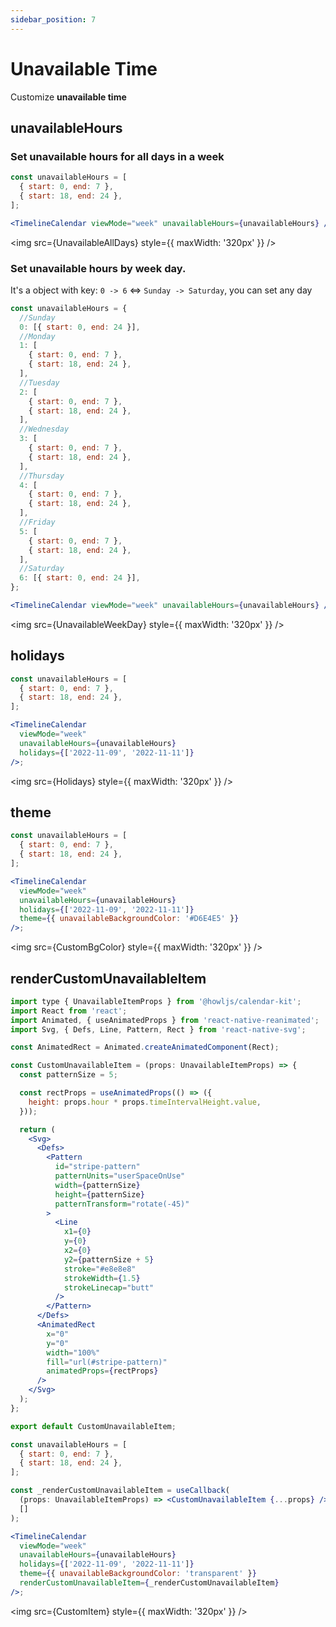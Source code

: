 ```yaml
---
sidebar_position: 7
---
```



# Unavailable Time

Customize **unavailable time**

## unavailableHours

### Set unavailable hours for all days in a week

```jsx title="Example"
const unavailableHours = [
  { start: 0, end: 7 },
  { start: 18, end: 24 },
];

<TimelineCalendar viewMode="week" unavailableHours={unavailableHours} />;
```

<img src={UnavailableAllDays} style={{ maxWidth: '320px' }} />

### Set unavailable hours by week day.

It's a object with key: `0 -> 6` <=> `Sunday -> Saturday`, you can set any day

```jsx title="Example"
const unavailableHours = {
  //Sunday
  0: [{ start: 0, end: 24 }],
  //Monday
  1: [
    { start: 0, end: 7 },
    { start: 18, end: 24 },
  ],
  //Tuesday
  2: [
    { start: 0, end: 7 },
    { start: 18, end: 24 },
  ],
  //Wednesday
  3: [
    { start: 0, end: 7 },
    { start: 18, end: 24 },
  ],
  //Thursday
  4: [
    { start: 0, end: 7 },
    { start: 18, end: 24 },
  ],
  //Friday
  5: [
    { start: 0, end: 7 },
    { start: 18, end: 24 },
  ],
  //Saturday
  6: [{ start: 0, end: 24 }],
};

<TimelineCalendar viewMode="week" unavailableHours={unavailableHours} />;
```

<img src={UnavailableWeekDay} style={{ maxWidth: '320px' }} />

## holidays

```jsx title="Example"
const unavailableHours = [
  { start: 0, end: 7 },
  { start: 18, end: 24 },
];

<TimelineCalendar
  viewMode="week"
  unavailableHours={unavailableHours}
  holidays={['2022-11-09', '2022-11-11']}
/>;
```

<img src={Holidays} style={{ maxWidth: '320px' }} />

## theme

```jsx title="Example"
const unavailableHours = [
  { start: 0, end: 7 },
  { start: 18, end: 24 },
];

<TimelineCalendar
  viewMode="week"
  unavailableHours={unavailableHours}
  holidays={['2022-11-09', '2022-11-11']}
  theme={{ unavailableBackgroundColor: '#D6E4E5' }}
/>;
```

<img src={CustomBgColor} style={{ maxWidth: '320px' }} />

## renderCustomUnavailableItem

```jsx title="CustomUnavailableItem.tsx"
import type { UnavailableItemProps } from '@howljs/calendar-kit';
import React from 'react';
import Animated, { useAnimatedProps } from 'react-native-reanimated';
import Svg, { Defs, Line, Pattern, Rect } from 'react-native-svg';

const AnimatedRect = Animated.createAnimatedComponent(Rect);

const CustomUnavailableItem = (props: UnavailableItemProps) => {
  const patternSize = 5;

  const rectProps = useAnimatedProps(() => ({
    height: props.hour * props.timeIntervalHeight.value,
  }));

  return (
    <Svg>
      <Defs>
        <Pattern
          id="stripe-pattern"
          patternUnits="userSpaceOnUse"
          width={patternSize}
          height={patternSize}
          patternTransform="rotate(-45)"
        >
          <Line
            x1={0}
            y={0}
            x2={0}
            y2={patternSize + 5}
            stroke="#e8e8e8"
            strokeWidth={1.5}
            strokeLinecap="butt"
          />
        </Pattern>
      </Defs>
      <AnimatedRect
        x="0"
        y="0"
        width="100%"
        fill="url(#stripe-pattern)"
        animatedProps={rectProps}
      />
    </Svg>
  );
};

export default CustomUnavailableItem;
```

```jsx title="Example"
const unavailableHours = [
  { start: 0, end: 7 },
  { start: 18, end: 24 },
];

const _renderCustomUnavailableItem = useCallback(
  (props: UnavailableItemProps) => <CustomUnavailableItem {...props} />,
  []
);

<TimelineCalendar
  viewMode="week"
  unavailableHours={unavailableHours}
  holidays={['2022-11-09', '2022-11-11']}
  theme={{ unavailableBackgroundColor: 'transparent' }}
  renderCustomUnavailableItem={_renderCustomUnavailableItem}
/>;
```

<img src={CustomItem} style={{ maxWidth: '320px' }} />
